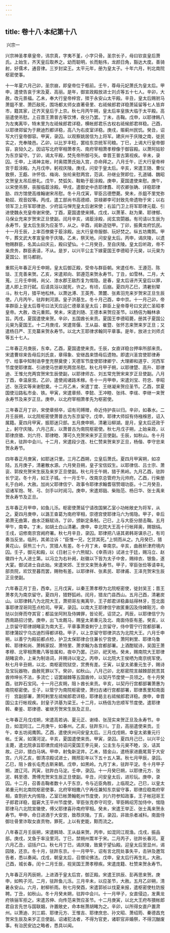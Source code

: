 ```yaml
---
---
---
```

title: 卷十八·本纪第十八
---

 兴宗一

兴宗神圣孝章皇帝，讳宗真，字夷不堇，小字只骨。圣宗长子，母曰钦哀皇后萧氏。上始生，齐天皇后取养之。幼而聪明，长而魁伟，龙颜日角，豁达大度。善骑射，好儒术，通音律。三岁封梁王。太平元年，册为皇太子。十年六月，判北南院枢密使事。

十一年夏六月己卯，圣宗崩，即皇帝位于柩前。壬午，尊母元妃萧氏为皇太后。甲申，遣使告哀于宋及夏、高丽。是年，御宣政殿放进士刘贞等五十七人。辛卯，大赦，改元景福。乙未，奉大行皇帝梓宫，殡于永安山太平殿。辛丑，皇太后赐驸马萧鉏不里、萧匹敌死，围场都太师女直著骨里、右祗候郎君详稳萧延留等七人皆弃市，籍其家，迁齐天皇后于上京。秋七月丙午朔，皇太后率皇族大临于太平殿。高丽遣使吊慰。上召晋王萧普古等饮博，夜分乃罢。丁未，击鞠。戊申，以耶律韩八为左夷离毕，特末里为左祗候郎君详稳，横帐郎君乐古权右祗候郎君祥稳。己酉，以耶律郑留为于厥迪烈都详稳，高八为右皮室详稳。庚戌，赈蓟州民饥。癸丑，诏写大行皇帝御容。甲寅，录囚。以观察姚居信为上将军。建庆州于庆陵之南，徙民实之，充奉陵邑。乙卯，以比岁丰稔，罢给东京统军司粮。丁巳，上谒大行皇帝御容，哀恸久之。因诏写北府宰相萧孝先、南府宰相萧孝穆像于御容殿。以萧阿姑轸为东京留守。丁卯，谒太平殿，焚先帝所御弓矢。幸晋王普古第视疾。辛未，录囚。壬申，上谒神主帐，时奥隈萧氏始入宫，亦命拜之。八月壬午，迁大行皇帝梓宫于菆涂殿。九月戊申，躬视庆陵。庚戌，问安于皇太后。辛亥，宋遣王随、曹仪致祭，王甗、许怀信、梅询、张纶来慰两宫，范讽、孙继业贺即位，孔道辅、魏昭文贺皇太吊后册礼。戊午，焚弧矢、鞍勒于菆涂殿。庚申，夏国遣使来慰。庚午，以宋使吊祭，丧服临菆涂殿。甲戌，遣御史中丞耶律翥、司农卿张确、详稳耶律励、四方馆使高维翰谢宋吊慰。冬十月戊寅，宰臣吕德懋薨。癸未，杀鉏不里党弥勒奴、观音奴等。丙戌，遣工部尚书高德顺、崇禄卿李可封致先帝遗物于宋；以右领军卫上将军耶律逊、少府监马惮充皇太后谢宋使；右监门卫上将军耶律元载、引进使魏永充皇帝谢宋使。丁酉，夏国遣使来赙。戊戌，以萧革、赵为果、耶律郁、马保业充来岁贺宋正旦使副。闰月辛亥，谒菆涂殿，阅玄宫閟器。有司请以生辰为永寿节，皇太后生辰为应圣节，从之。辛酉，阅新造铠甲。丁卯，振黄龙府饥民。十一月壬辰，上率百僚奠于菆涂殿。出大行皇帝服御、玩好焚之。纵五坊鹰鹘。甲午，葬文武大孝宣皇帝于庆陵。乙未，祭天地。问安皇太后。丙申，谒庆陵，以遗物赐群臣，名其山曰庆云，殿曰望仙。十二月癸丑，至自庆陵。皇太后听政，帝不亲庶务，群臣表请，不从。是岁，以兴平公主下嫁夏国王李德昭子元昊，以元昊为夏国公、驸马都尉。

重熙元年春正月壬申朔，皇太后御正殿，受帝与群臣朝。宋遣任布、王遵范、陈琰、王克善来贺。乙亥，宋遣郑向、郭遵范来贺永寿节。丁丑，如雪林。二月，大蒐。三月壬申朔，尚父、漆水郡王敌烈复为惕隐。是春，皇太后诬齐天皇后以罪，遣人即上京行弑。后请具浴以就死，许之。有顷，后崩。夏四月乙巳，清暑别辇斗。秋七月，猎平地松林。以萧达溥、王英秀、萧麓、张素羽充来岁贺宋正旦生辰使。八月丙午，驻跸剌河源。皇子洪基生。冬十月己酉，幸中京。十一月己卯，帝率群臣上皇太后尊号曰法天应运仁德章圣皇太后；群臣上皇帝尊号曰文武仁圣昭孝皇帝。大赦，改元重熙。癸未，宋遣刘随、王德本来贺应圣节。以杨佶为翰林承旨。丙戌，夏国遣使来贺。辛卯，五国酋长来贡。夏国王李德昭薨，册其子夏国公元昊为夏国王。十二月庚戌，宋遣胥偃、王从益、崔暨、张怀志来贺来岁正旦；又遣杨日严、王克纂来贺永寿节。以北大王耶律求翰同平章事。是年，放进士刘师贞等五十七人。

二年春正月庚辰，东幸。乙酉，夏国遣使来贡。壬辰，女直详稳台押率所部来贡。宋遣曹琮来告母后刘氏哀，章得象、安继昌来馈母后遗物。即遣兴圣宫使耶律寿宁、给事中知制诰李奎充祭奠使；天德军节度使耶律卿宁、大理卿和道亨、河西军节度使耶律嵩、引进使马世卿充两宫吊慰。秋七月甲子朔，以耶律楚、高升、耶律迪、王惟允充两宫贺宋生辰使副，以耶律师古、刘五常充贺宋来岁正旦使副。八月丁酉，幸温泉宫。乙卯，遣使阅诸路禾稼。冬十一月甲申，宋遣刘宝、符忠、李昭述、张茂实等来谢慰奠。十二月乙未，宋遣丁度、王继凝来贺应圣节。乙酉，禁夏国使沿路私市金、铁。甲寅，宋遣章频、李懿、王冲睦、张纬、李绂、李继一来贺永寿节及来岁正旦。庚申，以北府宰相萧孝先为枢密使。

三年春正月丁卯，宋使章频卒，诏有司赙赠，命近侍护丧以归。辛卯，如春水。二月壬辰朔，以北院枢密使萧普古为东京留守。戊申，耶律大师奴有侍襁褓恩，诏入属籍。夏四月甲寅，振耶迷只部。五月庚申朔，清暑沿柳湖。是月，皇太后还政于上，躬守庆陵。六月己亥，以萧普古为南院枢密使。秋七月戊子朔，上始亲政，以耶律庶徵、刘六符、耶律睦、薄可久充贺宋来岁正旦使副。壬辰，如秋山。冬十月已未，驻跸中会川。十二月，宋遣段少连、杜仁赞来贺来岁正旦，杨偕、李守忠来贺永寿节。

四年春正月庚寅，如耶迷只里。三月乙酉朔，立皇后萧氏。夏四月甲寅朔，如凉陉。五月庚子，清暑散水源。六月癸丑朔，皇子宝信奴生。以耶律信、吕士宗、萧衮、郭揆充贺宋生辰及来岁正旦使副。秋七月壬午朔，猎于黑岭。九月乙酉，驻跸长宁淀。冬十月，如王子城。十一月壬午，改南京总管府为元帅府。乙酉，行柴册礼于白岭，大赦。加尚父耶律信宁、政事令耶律求翰耆宿赞翊功臣。十二月癸丑，诏诸军炮、弩、弓、剑手以时阅习。庚申，宋遣郑戩、柴贻范、杨日华、张士禹来贺永寿节及正旦。

五年春正月甲申，如鱼儿泺。枢密使萧延宁请改国舅乙室小功帐敞史为将军，从之。夏四月庚申，以潞王查葛为南府宰相，崇德宫使耶律马六为惕隐。甲子，幸后弟萧无曲第，曲水泛觞赋诗。丁卯，颁新定条制。己巳，上与大臣分朋击鞠。五月甲午，南幸。丁未，如胡土白山清暑。庚申，幸北院大王高十行帐拜奥，赐银绢。壬戌，诏修南京宫阙府署。秋七月辛丑，录囚。耶律把八诬其弟韩哥谋杀己，有司奏当反坐。临刑，其弟泣诉：“臣惟一兄，乞贷其死。”上悯而从之。九月癸巳，猎黄花山，获熊三十六，赏猎人有差。冬十月丁未，幸南京。辛亥，曲赦析津府境内囚。壬子，御元和殿，以《日射三十六熊赋》、《幸燕诗》试进士于廷，赐冯立、赵徽四十九人进士第。以冯立为右补阙，赵徽以下皆为太子中舍，赐绯衣、银鱼，遂大宴。御试进士自此始。宋遣宋郊、王世文来贺永寿节。甲子，宰臣张俭等请幸礼部贡院，欢饮至暮而罢，赐物有差。以耶律祥、张素民、耶律甫、王泽充贺宋生辰正旦使副。

六年春正月丁丑，西幸。三月戊寅，以秦王萧孝穆为北院枢密使，徙封吴王；晋王萧孝先为南京留守。夏四月，猎野狐岭。闰月，猎龙门县西山。五月己酉，清暑炭山。以耶律韩八为北院大王，萧把哥左夷离毕，王子郎君详稳鼻姑得林牙，签北面事耶律涅哥同签点检司。甲寅，录囚。以南大王耶律信宁故匿重囚及侍婢赃污，命挞以剑脊而夺其官；都监坐阿附及侍婢罪，皆论死，诏贷之。丙辰，以耶律信宁为西南路招讨使。庚申，出飞龙厩马，赐皇太弟重元及北、南面侍臣有差。癸亥，以上京留守耶律胡睹衮为南大王，平章事萧查剌宁上京留守，侍中管宁行宫都部署，耶律蒲奴宁乌古迪烈得都详稳。甲子，以上京留守耶律洪古为北院大王。六月壬申朔，以善宁为殿前都点检，护卫太保耶律合住兼长宁宫使，萧阿剌里、耶律乌鲁斡、耶律和尚、萧韩家奴、萧特里、萧求翰为各宫都部署。上酒酣赋诗，吴国王萧孝穆、北宰相萧撒八等皆属和，夜中乃罢。己卯，祀天地。癸未，赐南院大王耶律胡睹衮命，上亲为制诰词，并赐诗以宠之。丙申，以北院大王侯哂为南京统军使。秋七月辛丑朔，以北、南枢密院狱空，赏赉有差。壬寅，以皇太弟重元生子，赐诗及宝玩器物，曲赦死罪以下。癸卯，如秋山。八月己卯，北枢密院言越棘部民苦其酋帅坤长不法，多流亡；诏罢越棘等五国酋帅，以契丹节度使一员领之。冬十月癸酉，驻跸石宝冈。十一月己亥朔，阻卜酋长来贡。辛亥，以契丹行宫都部署萧惠为南院枢密使。壬子，以管宁为南院枢密使，萧扫古诸行宫都部署，耶律褭里知南面行　宫副部署，萧阿剌里左祗候郎君详稳，耶律曷主右祗候郎君详稳。庚申，幸晋国公主行帐视疾。封皇子洪基为梁王。十二月，以杨佶为忠顺军节度使。遣耶律斡、秦鉴、耶律德、崔继芳贺宋生辰及正旦。

七年春正月戊戌朔，宋遣高若讷、夏元正、谢绛、张茂实来贺正旦及永寿节。辛丑，如混同江。二月庚午，如春州。乙亥，驻跸东川。丁丑，高丽遣使来贡。壬午，幸五坊阅鹰鹘。乙酉，遣使庆州问安皇太后。三月戊戌朔，幸皇太弟重元行帐。壬寅，如蒲河淀。辛亥，夏国遣使来贡。甲寅，录囚。夏四月己巳，以兴平公主薨，遣北院承旨耶律庶成持诏问夏国王李元昊，公主生与元昊不睦，没，诘其故。己卯，猎白马埚。甲申，射兔新淀井。乙未，猎金山，遣杨家进鹿尾茸于大安宫。六月乙亥，御清凉殿试进士，赐邢彭年以下五十五人第。秋七月甲辰，录囚。乙巳，阻卜酋长屯秃古斯来朝。戊申，如黑岭。九月丁未，驻跸平淀。冬十月甲子朔，渡辽河。丙寅，驻跸白马淀。壬申，录囚。十一月癸巳朔，以耶律元方、张泥、韩至德、萧傅充贺宋生辰正旦使副。辛丑，问安皇太后，进珍玩。庚申，录囚。十二月，召善击鞠者数十人于东京，令与近臣角胜，上临观之。己巳，以皇太弟重元判北南院枢密使事，北府宰相撒八宁再任兼知东京留守事，耶律应稳南府宰相，查割折大内惕隐，乙室已帐萧翰乾州节度使，刘六符参知政事，王子帐冠哥王子郎君详稳，鉏窘大王平州节度使，宰臣张克恭守司空，宰臣韩绍芳加侍中，惕隐耶律马六北院宣徽使，傅父耶律喜孙南府宰相。癸未，宋遣王举正、张士禹来贺永寿节。甲申，命日进酒于大安宫，致荐庆陵。丁亥，录囚，非故杀者减科。南面侍御壮骨里诈取女直贡物，罪死，上以有吏能，黥而流之。

八年春正月壬辰朔，宋遣韩琦、王从益来贺。丙申，如混同江观渔。戊戌，振品部。庚戌，叉鱼于率没里河。丁巳，禁朔州鬻羊于宋。二月丙子，驻跸长春河。夏六月乙丑，诏括户口。秋七月丁巳，谒庆陵，致奠于望仙殿。迎皇太后至显州，谒园陵，还京。冬十月，驻跸东京。十一月甲午，诏有言北院处事失平，击钟及邀驾告者，悉以奏闻。戊戌，朝皇太后，召僧论佛法。戊申，皇太后行再生礼，大赦。己酉，城长春。闰十二月壬辰，视吴国王萧孝穆疾。宋遣庞籍、杜赞来贺永寿节。

九年春正月丙辰朔，上进酒于皇太后宫，御正殿。宋遣王拱辰、彭再思来贺。庚申，如鸭子河。二月，驻跸鱼儿泺。三月辛未，以应圣节，大赦。五月乙卯朔，清暑永安山。六月，射柳祈雨。秋七月癸酉，宋遣郭祯以伐夏来报，遣枢密使杜防报聘。丁丑，如秋山。冬十月癸未朔，驻跸中会川。十一月甲子，女直侵边，发黄龙府铁骊军拒之。宋遣苏伸、向传范来贺应圣节。十二月庚寅，以北大王府布猥帐郎君自言先世与国联姻，许置敞史，命本帐萧胡睹为之。辛卯，以所得女直户置肃州。以萧迪、刘三嘏、耶律元方、王惟吉、耶律庶忠、孙文昭、萧绍筠、秦德昌充贺宋生辰及来岁正旦使副。诏诸犯法者，不得为官吏，诸职官非婚祭，不得沉酗废事。有治民安边之略者，悉具以闻。


